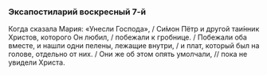 ### Эксапостиларий воскресный 7-й

Когда сказала Мария: «Унесли Господа», / Си́мон Пётр и другой таи́нник Христов, которого Он любил, / побежали к гробнице. / Побежали оба вместе, и нашли одни пелены, лежащие внутри, / и плат, который был на голове, отдельно от них. / Они же об этом опять умолчали, // пока не увидели Христа.
